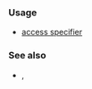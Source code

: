 {{cpp/keyword/title|{{tt|private}}}}
{{cpp/keyword/navbar}}

===Usage===
* [[cpp/language/access|{{tt|private}} access specifier]]
{{rrev|since=c++20|
* Part of a [[cpp/language/modules#Private module fragment|private module fragment]] introducer: {{c|module : private;}}
}}

===See also===
* {{rlpt|public}}, {{rlpt|protected}}
{{rrev|since=c++20|
* [[cpp/identifier_with_special_meaning/module|{{tt|module}}]]
}}

{{langlinks|de|es|fr|it|ja|pt|ru|zh}}